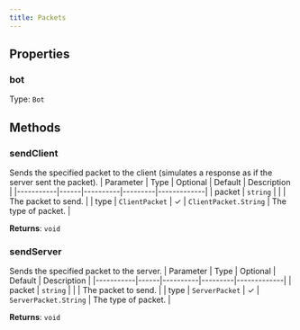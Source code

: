```yaml
---
title: Packets
---
```



## Properties
### bot

Type: `Bot`

## Methods

### sendClient
Sends the specified packet to the client (simulates a response as if the server sent the packet).
| Parameter | Type | Optional | Default | Description |
|-----------|------|----------|---------|-------------|
| packet | `string` |  |  | The packet to send. |
| type | `ClientPacket` | ✓ | `ClientPacket.String` | The type of packet. |

**Returns**: `void`

### sendServer
Sends the specified packet to the server.
| Parameter | Type | Optional | Default | Description |
|-----------|------|----------|---------|-------------|
| packet | `string` |  |  | The packet to send. |
| type | `ServerPacket` | ✓ | `ServerPacket.String` | The type of packet. |

**Returns**: `void`
